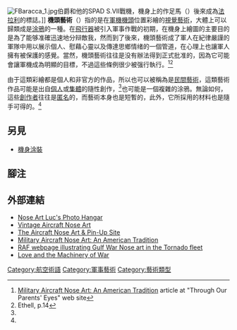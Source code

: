 [[Image:FBaracca_1.jpg|thumb]]伯爵和他的SPAD S.VII戰機，機身上的作足馬（{{lang|it|cavallino rampante}}）後來成為[[法拉利|法拉利]]的標誌。]]
'''機頭藝術'''（{{lang-en|Nose art}}）指的是在[[軍機|軍機]][[機頭|機頭]]位置彩繪的[[視覺藝術|視覺藝術]]，大體上可以歸類成是[[涂鴉|涂鴉]]的一種。在[[飛行器|飛行器]]被引入軍事作戰的初期，在機身上繪圖的主要目的是為了能够准確迅速地分辩敵我，然而到了後來，機頭藝術成了軍人在紀律嚴謹的軍隊中用以展示個人、慰藉心靈以及傳達思鄉情绪的一個管道，在心理上也讓軍人擁有被保護的感覺。當然，機頭藝術往往是没有辦法得到正式批准的，因為它可能會讓軍機成為明顯的目標，不過這些條例很少被强行執行。<ref name="parentseyes">[http://parentseyes.arizona.edu/militarynoseart/overview3.htm Military Aircraft Nose Art: An American Tradition] {{Wayback|url=http://parentseyes.arizona.edu/militarynoseart/overview3.htm |date=20100701062042 }} article at "Through Our Parents' Eyes" web site</ref><ref>Ethell, p.14</ref>

由于這類彩繪都是個人和非官方的作品，所以也可以被稱為是[[民間藝術|民間藝術]]，這類藝術作品可能是出自[[個人|個人]]或[[集體|集體]]的隨性創作，<ref name="parentseyes"/>也可能是一個複雜的涂鴉。無論如何，這些[[藝術家|創作者]]往往是[[匿名|匿名]]的，而藝術本身也是短暫的，此外，它所採用的材料也是隨手可得的。<ref name="parentseyes"/>

==另見==
* [[機身涂裝|機身涂裝]]

==腳注==
{{reflist}}

==外部連結==
{{commonscat|Aircraft nose art}}
*[https://web.archive.org/web/20100528143351/http://www.nose-art.net/ Nose Art Luc's Photo Hangar]
*[http://www.fightingcolors.com/velasco.htm Vintage Aircraft Nose Art] {{Wayback|url=http://www.fightingcolors.com/velasco.htm |date=20210309172917 }}
*[http://www.noseart.ch/main.htm The Aircraft Nose Art & Pin-Up Site] {{Wayback|url=http://www.noseart.ch/main.htm |date=20210213140914 }}
*[http://parentseyes.arizona.edu/militarynoseart/ Military Aircraft Nose Art: An American Tradition] {{Wayback|url=http://parentseyes.arizona.edu/militarynoseart/ |date=20150131200202 }}
*[https://web.archive.org/web/20101209112130/http://www.raf.mod.uk/gulf/tornadogrs.html RAF webpage illustrating Gulf War Nose art in the Tornado fleet]
*[http://www.gutenberg-e.org/pfau/chapter4.html Love and the Machinery of War] {{Wayback|url=http://www.gutenberg-e.org/pfau/chapter4.html |date=20200116135007 }}

{{stub}}

[[Category:航空術語|Category:航空術語]]
[[Category:軍事藝術|Category:軍事藝術]]
[[Category:藝術類型|Category:藝術類型]]